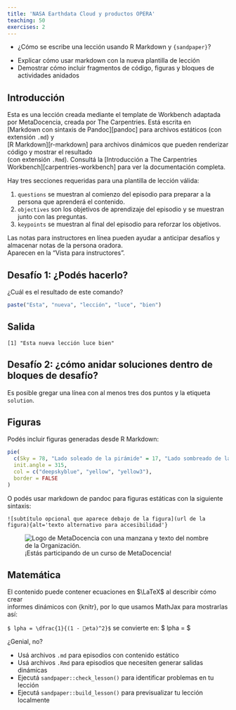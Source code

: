 ```yaml
---
title: 'NASA Earthdata Cloud y productos OPERA'
teaching: 50
exercises: 2
---
```


:::::::::::::::::::::::::::::::::::::: questions 

- ¿Cómo se escribe una lección usando R Markdown y `{sandpaper}`?

::::::::::::::::::::::::::::::::::::::::::::::::

::::::::::::::::::::::::::::::::::::: objectives

- Explicar cómo usar markdown con la nueva plantilla de lección  
- Demostrar cómo incluir fragmentos de código, figuras y bloques de actividades anidados

::::::::::::::::::::::::::::::::::::::::::::::::

## Introducción

Esta es una lección creada mediante el template de Workbench adaptada por MetaDocencia, creada por The Carpentries. Está escrita en  
[Markdown con sintaxis de Pandoc][pandoc] para archivos estáticos (con extensión `.md`) y  
[R Markdown][r-markdown] para archivos dinámicos que pueden renderizar código y mostrar el resultado  
(con extensión `.Rmd`). Consultá la [Introducción a The Carpentries  
Workbench][carpentries-workbench] para ver la documentación completa.

Hay tres secciones requeridas para una plantilla de lección válida:

 1. `questions` se muestran al comienzo del episodio para preparar a la persona que aprenderá el contenido.  
 2. `objectives` son los objetivos de aprendizaje del episodio y se muestran junto con las preguntas.  
 3. `keypoints` se muestran al final del episodio para reforzar los objetivos.

:::::::::::::::::::::::::::::::::::::::::::::::::::::::::::::::::::: instructor

Las notas para instructores en línea pueden ayudar a anticipar desafíos y almacenar notas de la persona oradora.  
Aparecen en la "Vista para instructores".

::::::::::::::::::::::::::::::::::::::::::::::::::::::::::::::::::::::::::::::::

::::::::::::::::::::::::::::::::::::: challenge 

## Desafío 1: ¿Podés hacerlo?

¿Cuál es el resultado de este comando?

```r
paste("Esta", "nueva", "lección", "luce", "bien")
```

:::::::::::::::::::::::: solution 

## Salida

```output
[1] "Esta nueva lección luce bien"
```

:::::::::::::::::::::::::::::::::


## Desafío 2: ¿cómo anidar soluciones dentro de bloques de desafío?

:::::::::::::::::::::::: solution 

Es posible gregar una línea con al menos tres dos puntos y la etiqueta `solution`.

:::::::::::::::::::::::::::::::::
::::::::::::::::::::::::::::::::::::::::::::::::

## Figuras

Podés incluir figuras generadas desde R Markdown:

```r
pie(
  c(Sky = 78, "Lado soleado de la pirámide" = 17, "Lado sombreado de la pirámide" = 5), 
  init.angle = 315, 
  col = c("deepskyblue", "yellow", "yellow3"), 
  border = FALSE
)
```

O podés usar markdown de pandoc para figuras estáticas con la siguiente sintaxis:

`![subtítulo opcional que aparece debajo de la figura](url de la figura){alt='texto alternativo para accesibilidad'}`

![¡Estás participando de un curso de MetaDocencia!](https://raw.githubusercontent.com/MetaDocencia/varnish/main/inst/pkgdown/assets/assets/images/metadocencia-logo.svg){alt='Logo de MetaDocencia con una manzana y texto del nombre de la Organización.'}

## Matemática

El contenido puede contener ecuaciones en $\LaTeX$ al describir cómo crear  
informes dinámicos con {knitr}, por lo que usamos MathJax para mostrarlas así:

`$ lpha = \dfrac{1}{(1 - eta)^2}$` se convierte en: $ lpha = \dfrac{1}{(1 - eta)^2}$

¿Genial, no?

::::::::::::::::::::::::::::::::::::: keypoints 

- Usá archivos `.md` para episodios con contenido estático  
- Usá archivos `.Rmd` para episodios que necesiten generar salidas dinámicas  
- Ejecutá `sandpaper::check_lesson()` para identificar problemas en tu lección  
- Ejecutá `sandpaper::build_lesson()` para previsualizar tu lección localmente

::::::::::::::::::::::::::::::::::::::::::::::::
